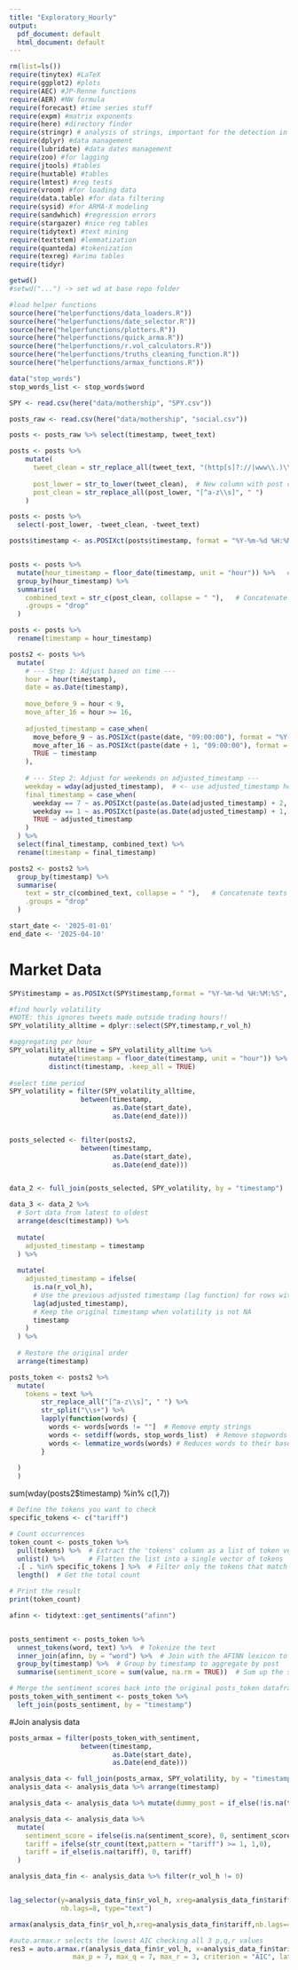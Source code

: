 ```yaml
---
title: "Exploratory_Hourly"
output:
  pdf_document: default
  html_document: default
---
```


```r
rm(list=ls())
require(tinytex) #LaTeX
require(ggplot2) #plots
require(AEC) #JP-Renne functions
require(AER) #NW formula
require(forecast) #time series stuff
require(expm) #matrix exponents
require(here) #directory finder
require(stringr) # analysis of strings, important for the detection in tweets
require(dplyr) #data management
require(lubridate) #data dates management
require(zoo) #for lagging
require(jtools) #tables
require(huxtable) #tables
require(lmtest) #reg tests
require(vroom) #for loading data
require(data.table) #for data filtering
require(sysid) #for ARMA-X modeling
require(sandwhich) #regression errors
require(stargazer) #nice reg tables
require(tidytext) #text mining
require(textstem) #lemmatization
require(quanteda) #tokenization
require(texreg) #arima tables
require(tidyr)

getwd()
#setwd("...") -> set wd at base repo folder

#load helper functions
source(here("helperfunctions/data_loaders.R"))
source(here("helperfunctions/date_selector.R"))
source(here("helperfunctions/plotters.R"))
source(here("helperfunctions/quick_arma.R"))
source(here("helperfunctions/r.vol_calculators.R"))
source(here("helperfunctions/truths_cleaning_function.R"))
source(here("helperfunctions/armax_functions.R"))

data("stop_words")
stop_words_list <- stop_words$word

SPY <- read.csv(here("data/mothership", "SPY.csv"))

```



```r
posts_raw <- read.csv(here("data/mothership", "social.csv"))
```


```r
posts <- posts_raw %>% select(timestamp, tweet_text)
```


```r
posts <- posts %>%
    mutate(
      tweet_clean = str_replace_all(tweet_text, "(http[s]?://|www\\.)\\S+", ""),  # Remove URLs
      
      post_lower = str_to_lower(tweet_clean),  # New column with post converted to lowercase
      post_clean = str_replace_all(post_lower, "[^a-z\\s]", " ")
    )
```





```r
posts <- posts %>%
  select(-post_lower, -tweet_clean, -tweet_text)

posts$timestamp <- as.POSIXct(posts$timestamp, format = "%Y-%m-%d %H:%M:%S", tz = "EST")



```

```r
posts <- posts %>%
  mutate(hour_timestamp = floor_date(timestamp, unit = "hour")) %>%   # Round to hour
  group_by(hour_timestamp) %>%
  summarise(
    combined_text = str_c(post_clean, collapse = " "),   # Concatenate texts
    .groups = "drop"
  )

posts <- posts %>%
  rename(timestamp = hour_timestamp)
```

```r
posts2 <- posts %>%
  mutate(
    # --- Step 1: Adjust based on time ---
    hour = hour(timestamp),
    date = as.Date(timestamp),
    
    move_before_9 = hour < 9,
    move_after_16 = hour >= 16,
    
    adjusted_timestamp = case_when(
      move_before_9 ~ as.POSIXct(paste(date, "09:00:00"), format = "%Y-%m-%d %H:%M:%S", tz = tz(timestamp)),
      move_after_16 ~ as.POSIXct(paste(date + 1, "09:00:00"), format = "%Y-%m-%d %H:%M:%S", tz = tz(timestamp)),
      TRUE ~ timestamp
    ),
    
    # --- Step 2: Adjust for weekends on adjusted_timestamp ---
    weekday = wday(adjusted_timestamp),  # <- use adjusted_timestamp here
    final_timestamp = case_when(
      weekday == 7 ~ as.POSIXct(paste(as.Date(adjusted_timestamp) + 2, "09:00:00"), format = "%Y-%m-%d %H:%M:%S", tz = tz(timestamp)),
      weekday == 1 ~ as.POSIXct(paste(as.Date(adjusted_timestamp) + 1, "09:00:00"), format = "%Y-%m-%d %H:%M:%S", tz = tz(timestamp)),
      TRUE ~ adjusted_timestamp
    )
  ) %>%
  select(final_timestamp, combined_text) %>%
  rename(timestamp = final_timestamp)

posts2 <- posts2 %>%
  group_by(timestamp) %>%
  summarise(
    text = str_c(combined_text, collapse = " "),   # Concatenate texts
    .groups = "drop"
  )

```


```r
start_date <- '2025-01-01'
end_date <- '2025-04-10'
```


# Market Data

```r
SPY$timestamp = as.POSIXct(SPY$timestamp,format = "%Y-%m-%d %H:%M:%S", tz="EST")

#find hourly volatility
#NOTE: this ignores tweets made outside trading hours!!
SPY_volatility_alltime = dplyr::select(SPY,timestamp,r_vol_h)

#aggregating per hour
SPY_volatility_alltime = SPY_volatility_alltime %>%
          mutate(timestamp = floor_date(timestamp, unit = "hour")) %>%
          distinct(timestamp, .keep_all = TRUE) 
   
#select time period
SPY_volatility = filter(SPY_volatility_alltime,
                  between(timestamp, 
                          as.Date(start_date), 
                          as.Date(end_date)))



```


```r
posts_selected <- filter(posts2,
                  between(timestamp, 
                          as.Date(start_date), 
                          as.Date(end_date)))


data_2 <- full_join(posts_selected, SPY_volatility, by = "timestamp")

data_3 <- data_2 %>%
  # Sort data from latest to oldest
  arrange(desc(timestamp)) %>%
  
  mutate(
    adjusted_timestamp = timestamp
  ) %>%
  
  mutate(
    adjusted_timestamp = ifelse(
      is.na(r_vol_h),
      # Use the previous adjusted timestamp (lag function) for rows with NA volatility
      lag(adjusted_timestamp),
      # Keep the original timestamp when volatility is not NA
      timestamp
    )
  ) %>%
  
  # Restore the original order
  arrange(timestamp)

```











```r
posts_token <- posts2 %>%
  mutate(
    tokens = text %>%
        str_replace_all("[^a-z\\s]", " ") %>%
        str_split("\\s+") %>%
        lapply(function(words) {
          words <- words[words != ""]  # Remove empty strings
          words <- setdiff(words, stop_words_list)  # Remove stopwords
          words <- lemmatize_words(words) # Reduces words to their base form -> is becomes be
        }
    
  )
  )
```

sum(wday(posts2$timestamp) %in% c(1,7))


```r
# Define the tokens you want to check
specific_tokens <- c("tariff")

# Count occurrences
token_count <- posts_token %>%
  pull(tokens) %>%  # Extract the 'tokens' column as a list of token vectors
  unlist() %>%      # Flatten the list into a single vector of tokens
  .[ . %in% specific_tokens ] %>%  # Filter only the tokens that match the specific ones
  length()  # Get the total count

# Print the result
print(token_count)
```

```r
afinn <- tidytext::get_sentiments("afinn")


posts_sentiment <- posts_token %>%
  unnest_tokens(word, text) %>%  # Tokenize the text
  inner_join(afinn, by = "word") %>%  # Join with the AFINN lexicon to get sentiment scores
  group_by(timestamp) %>%  # Group by timestamp to aggregate by post
  summarise(sentiment_score = sum(value, na.rm = TRUE))  # Sum up the sentiment scores for each post

# Merge the sentiment scores back into the original posts_token dataframe
posts_token_with_sentiment <- posts_token %>%
  left_join(posts_sentiment, by = "timestamp")
```

#Join analysis data

```r
posts_armax = filter(posts_token_with_sentiment,
                  between(timestamp, 
                          as.Date(start_date), 
                          as.Date(end_date)))

```



```r
analysis_data <- full_join(posts_armax, SPY_volatility, by = "timestamp")
analysis_data <- analysis_data %>% arrange(timestamp)

analysis_data <- analysis_data %>% mutate(dummy_post = if_else(!is.na(text), 1, 0))

analysis_data <- analysis_data %>%
  mutate(
    sentiment_score = ifelse(is.na(sentiment_score), 0, sentiment_score),
    tariff = ifelse(str_count(text,pattern = "tariff") >= 1, 1,0),
    tariff = if_else(is.na(tariff), 0, tariff) 
  )

analysis_data_fin <- analysis_data %>% filter(r_vol_h != 0)



```

```r
lag_selector(y=analysis_data_fin$r_vol_h, xreg=analysis_data_fin$tariff,
             nb.lags=8, type="text")
```


```r
armax(analysis_data_fin$r_vol_h,xreg=analysis_data_fin$tariff,nb.lags=4,latex=F)

```

```r
#auto.armax.r selects the lowest AIC checking all 3 p,q,r values
res3 = auto.armax.r(analysis_data_fin$r_vol_h, x=analysis_data_fin$tariff, 
                max_p = 7, max_q = 7, max_r = 3, criterion = "AIC", latex=T)
```



